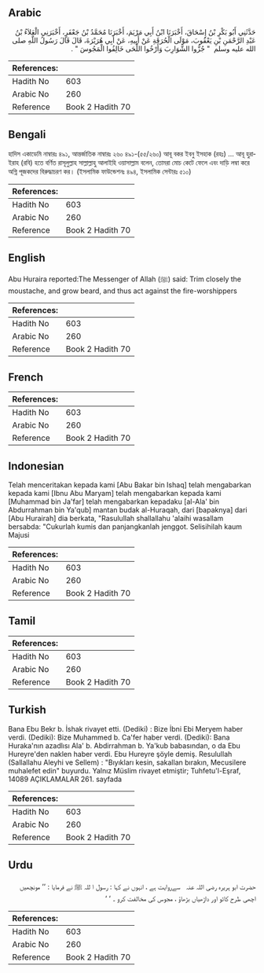 ## Arabic


<div dir="rtl" lang="ar" style={{fontSize:'larger',backgroundColor:'#f8f9fa',padding:20}}>
حَدَّثَنِي أَبُو بَكْرِ بْنُ إِسْحَاقَ، أَخْبَرَنَا ابْنُ أَبِي مَرْيَمَ، أَخْبَرَنَا مُحَمَّدُ بْنُ جَعْفَرٍ، أَخْبَرَنِي الْعَلاَءُ بْنُ عَبْدِ الرَّحْمَنِ بْنِ يَعْقُوبَ، مَوْلَى الْحُرَقَةِ عَنْ أَبِيهِ، عَنْ أَبِي هُرَيْرَةَ، قَالَ قَالَ رَسُولُ اللَّهِ صلى الله عليه وسلم ‏ "‏ جُزُّوا الشَّوَارِبَ وَأَرْخُوا اللِّحَى خَالِفُوا الْمَجُوسَ ‏"‏ ‏.‏
</div>
<div style={{backgroundColor:'#f8f9fa',padding:20, marginBottom: 10}}><table> <thead> <tr> <th>References:</th> <th></th> </tr> </thead> <tbody><tr><td>Hadith No</td><td>603</td></tr><tr><td>Arabic No</td><td>260</td></tr><tr><td>Reference</td><td>Book 2 Hadith 70</td></tr></tbody></table></div>

## Bengali


<div dir="ltr" lang="bn" style={{fontSize:'larger',backgroundColor:'#f8f9fa',padding:20}}>
হাদিস একাডেমি নাম্বারঃ ৪৯১, আন্তর্জাতিক নাম্বারঃ ২৬০ ৪৯১-(৫৫/২৬০) আবূ বকর ইবনু ইসহাক (রহঃ) ... আবূ হুরাইরাহ (রবি) হতে বর্ণিত রাসূলুল্লাহ সাল্লাল্লাহু আলাইহি ওয়াসাল্লাম বলেন, তোমরা মোচ কেটে ফেলে এবং দাড়ি লম্বা করে অগ্নি পূজকদের বিরুদ্ধাচরণ কর। (ইসলামিক ফাউন্ডেশনঃ ৪৯৪, ইসলামিক সেন্টারঃ ৫১০)
</div>
<div style={{backgroundColor:'#f8f9fa',padding:20, marginBottom: 10}}><table> <thead> <tr> <th>References:</th> <th></th> </tr> </thead> <tbody><tr><td>Hadith No</td><td>603</td></tr><tr><td>Arabic No</td><td>260</td></tr><tr><td>Reference</td><td>Book 2 Hadith 70</td></tr></tbody></table></div>

## English


<div dir="ltr" lang="en" style={{fontSize:'larger',backgroundColor:'#f8f9fa',padding:20}}>
Abu Huraira reported:The Messenger of Allah (ﷺ) said: Trim closely the moustache, and grow beard, and thus act against the fire-worshippers
</div>
<div style={{backgroundColor:'#f8f9fa',padding:20, marginBottom: 10}}><table> <thead> <tr> <th>References:</th> <th></th> </tr> </thead> <tbody><tr><td>Hadith No</td><td>603</td></tr><tr><td>Arabic No</td><td>260</td></tr><tr><td>Reference</td><td>Book 2 Hadith 70</td></tr></tbody></table></div>

## French


<div dir="ltr" lang="fr" style={{fontSize:'larger',backgroundColor:'#f8f9fa',padding:20}}>

</div>
<div style={{backgroundColor:'#f8f9fa',padding:20, marginBottom: 10}}><table> <thead> <tr> <th>References:</th> <th></th> </tr> </thead> <tbody><tr><td>Hadith No</td><td>603</td></tr><tr><td>Arabic No</td><td>260</td></tr><tr><td>Reference</td><td>Book 2 Hadith 70</td></tr></tbody></table></div>

## Indonesian


<div dir="ltr" lang="id" style={{fontSize:'larger',backgroundColor:'#f8f9fa',padding:20}}>
Telah menceritakan kepada kami [Abu Bakar bin Ishaq] telah mengabarkan kepada kami [Ibnu Abu Maryam] telah mengabarkan kepada kami [Muhammad bin Ja'far] telah mengabarkan kepadaku [al-Ala' bin Abdurrahman bin Ya'qub] mantan budak al-Huraqah, dari [bapaknya] dari [Abu Hurairah] dia berkata, "Rasulullah shallallahu 'alaihi wasallam bersabda: "Cukurlah kumis dan panjangkanlah jenggot. Selisihilah kaum Majusi
</div>
<div style={{backgroundColor:'#f8f9fa',padding:20, marginBottom: 10}}><table> <thead> <tr> <th>References:</th> <th></th> </tr> </thead> <tbody><tr><td>Hadith No</td><td>603</td></tr><tr><td>Arabic No</td><td>260</td></tr><tr><td>Reference</td><td>Book 2 Hadith 70</td></tr></tbody></table></div>

## Tamil


<div dir="ltr" lang="ta" style={{fontSize:'larger',backgroundColor:'#f8f9fa',padding:20}}>

</div>
<div style={{backgroundColor:'#f8f9fa',padding:20, marginBottom: 10}}><table> <thead> <tr> <th>References:</th> <th></th> </tr> </thead> <tbody><tr><td>Hadith No</td><td>603</td></tr><tr><td>Arabic No</td><td>260</td></tr><tr><td>Reference</td><td>Book 2 Hadith 70</td></tr></tbody></table></div>

## Turkish


<div dir="ltr" lang="tr" style={{fontSize:'larger',backgroundColor:'#f8f9fa',padding:20}}>
Bana Ebu Bekr b. İshak rivayet etti. (Dediki) : Bize İbni Ebi Meryem haber verdi. (Dediki): Bize Muhammed b. Ca'fer haber verdi. (Dediki): Bana Huraka'nın azadlısı Ala' b. Abdirrahman b. Ya'kub babasından, o da Ebu Hureyre'den naklen haber verdi. Ebu Hureyre şöyle demiş. Resulullah (Sallallahu Aleyhi ve Sellem) : "Bıyıkları kesin, sakallan bırakın, Mecusilere muhalefet edin" buyurdu. Yalnız Müslim rivayet etmiştir; Tuhfetu'l-Eşraf, 14089 AÇIKLAMALAR 261. sayfada
</div>
<div style={{backgroundColor:'#f8f9fa',padding:20, marginBottom: 10}}><table> <thead> <tr> <th>References:</th> <th></th> </tr> </thead> <tbody><tr><td>Hadith No</td><td>603</td></tr><tr><td>Arabic No</td><td>260</td></tr><tr><td>Reference</td><td>Book 2 Hadith 70</td></tr></tbody></table></div>

## Urdu


<div dir="rtl" lang="ur" style={{fontSize:'larger',backgroundColor:'#f8f9fa',padding:20}}>
حضرت ابو ہریرہ ‌رضی ‌اللہ ‌عنہ ‌ ‌ سےروایت ہے ، انہوں نے کہا : رسول ا للہ ﷺ نے فرمایا : ’’ مونچھیں اچھی طرح کاٹو اور داڑھیاں بڑھاؤ ، مجوس کی مخالفت کرو ۔ ‘ ‘
</div>
<div style={{backgroundColor:'#f8f9fa',padding:20, marginBottom: 10}}><table> <thead> <tr> <th>References:</th> <th></th> </tr> </thead> <tbody><tr><td>Hadith No</td><td>603</td></tr><tr><td>Arabic No</td><td>260</td></tr><tr><td>Reference</td><td>Book 2 Hadith 70</td></tr></tbody></table></div>